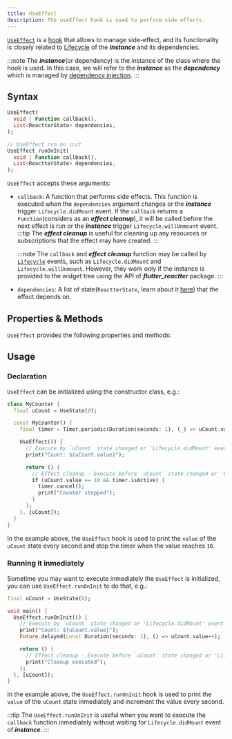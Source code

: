```yaml
---
title: UseEffect
description: The useEffect hook is used to perform side effects.
---
```



<HT><a href="https://pub.dev/documentation/reactter/latest/reactter/UseEffect-class.html" target="_blank">`UseEffect`</a></HT> is a [hook](https://pub.dev/documentation/reactter/latest/reactter/ReactterHook-class.html) that allows to manage side-effect, and its functionality is closely related to <HT>[Lifecycle](/reactter/core_concepts/lifecycle)</HT> of the _**instance**_ and its dependencies.

:::note
The _**instance**_(or dependency) is the instance of the class where the hook is used.
In this case, we will refer to the _**instance**_ as the _**dependency**_ which is managed by [dependency injection](/reactter/core_concepts/dependency_injection).
:::

## Syntax

```dart showLineNumbers=false
UseEffect(
  void | Function callback(),
  List<ReactterState> dependencies,
);

// UseEffect run on init
UseEffect.runOnInit(
  void | Function callback(),
  List<ReactterState> dependencies,
);
```

<HT>`UseEffect`</HT> accepts these arguments:

- <HM>`callback`</HM>: A function that performs side effects. This function is executed when the `dependencies` argument changes or the _**instance**_ trigger <HE>`Lifecycle.didMount`</HE> event.
  If the `callback` returns a <HT>`Function`</HT>(considers as an _**effect cleanup**_), it will be called before the next effect is run or the _**instance**_ trigger <HE>`Lifecycle.willUnmount`</HE> event.
  :::tip
  The _**effect cleanup**_ is useful for cleaning up any resources or subscriptions that the effect may have created.
  :::

  :::note
  The <HM>`callback`</HM> and _**effect cleanup**_ function may be called by <HT>[`Lifecycle`](/reactter/core_concepts/lifecycle)</HT> events, such as <HE>`Lifecycle.didMount`</HE> and <HE>`Lifecycle.willUnmount`</HE>. However, they work only if the instance is provided to the widget tree using the API of _**flutter_reactter**_ package.
  :::
- `dependencies`: A list of state(<HT>`ReactterState`</HT>, learn about it [here](/reactter/core_concepts/state_management/#state)) that the effect depends on.

## Properties & Methods

<HT>`UseEffect`</HT> provides the following properties and methods:

<StateMethodsLite/>

## Usage

### Declaration

<HT>`UseEffect`</HT> can be initialized using the constructor class, e.g.:

```dart collapse={1-6, 19-21} "UseEffect" "timer" /(uCount)(?!\u0060)/
class MyCounter {
  final uCount = UseState(0);

  const MyCounter() {
    final timer = Timer.periodic(Duration(seconds: 1), (_) => uCount.value++);

    UseEffect(() {
      // Execute by `uCount` state changed or 'Lifecycle.didMount' event
      print("Count: ${uCount.value}");

      return () {
        // Effect cleanup - Execute before `uCount` state changed or 'Lifecycle.willUnmount' event
        if (uCount.value == 10 && timer.isActive) {
          timer.cancel();
          print("Counter stopped");
        }
      };
    }, [uCount]);
  }
}
```

In the example above, the <HT>`UseEffect`</HT> hook is used to print the `value` of the `uCount` state every second and stop the timer when the value reaches <HN>`10`</HN>.

### Running it inmediately

Sometime you may want to execute inmediately the <HT>`UseEffect`</HT> is initialized, you can use <HM>`UseEffect.runOnInit`</HM> to do that, e.g.:

```dart collapse={1-3, 14-14} "UseEffect.runOnInit" /(uCount)(?!\u0060)/
final uCount = UseState(0);

void main() {
  UseEffect.runOnInit(() {
    // Execute by `uCount` state changed or 'Lifecycle.didMount' event
    print("Count: ${uCount.value}");
    Future.delayed(const Duration(seconds: 1), () => uCount.value++);

    return () {
      // Effect cleanup - Execute before `uCount` state changed or 'Lifecycle.willUnmount' event
      print("Cleanup executed");
    };
  }, [uCount]);
}
```

In the example above, the <HT>`UseEffect.runOnInit`</HT> hook is used to print the `value` of the `uCount` state inmediately and increment the value every second.

:::tip
The <HM>`UseEffect.runOnInit`</HM> is useful when you want to execute the `callback` function inmediately without waiting for <HE>`Lifecycle.didMount`</HE> event of _**instance**_.
:::